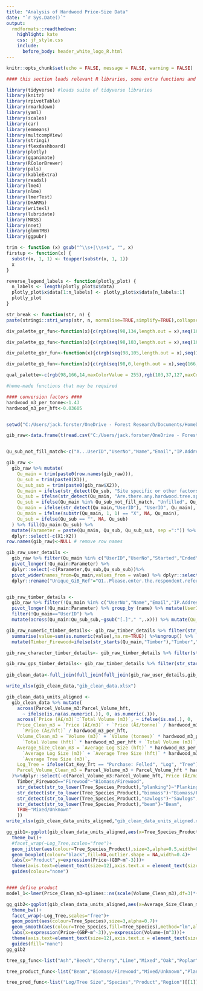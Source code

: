 ```yaml
---
title: "Analysis of Hardwood Price-Size Data"
date: "`r Sys.Date()`"
output:
  rmdformats::readthedown:
    highlight: kate
    css: jf_style.css
    include:
      before_body: header_white_logo_R.html
---
```





```r
knitr::opts_chunk$set(echo = FALSE, message = FALSE, warning = FALSE)

#### this section loads relevant R libraries, some extra functions and sets the working directory (where files are loaded/saved)####

library(tidyverse) #loads suite of tidyverse libraries
library(knitr)
library(rpivotTable)
library(rmarkdown)
library(yaml)
library(scales)
library(car)
library(emmeans)
library(multcompView)
library(stringi)
library(flexdashboard)
library(plotly)
library(gganimate)
library(RColorBrewer)
library(pals)
library(kableExtra)
library(readxl)
library(lme4)
library(nlme)
library(lmerTest)
library(DHARMa)
library(writexl)
library(lubridate)
library(MASS)
library(nnet)
library(glmmTMB)
library(ggpubr)

trim <- function (x) gsub("^\\s+|\\s+$", "", x)
firstup <- function(x) {
  substr(x, 1, 1) <- toupper(substr(x, 1, 1))
  x
}

reverse_legend_labels <- function(plotly_plot) {
  n_labels <- length(plotly_plot$x$data)
  plotly_plot$x$data[1:n_labels] <- plotly_plot$x$data[n_labels:1]
  plotly_plot
}

str_break <- function(str, n) {
paste(stringi::stri_wrap(str, n, normalise=TRUE,simplify=TRUE),collapse="\n")}

div_palette_gr_fun<-function(x){c(rgb(seq(98,134,length.out = x),seq(166,32,length.out = x),seq(14,65,length.out = x),maxColorValue = 255))}

div_palette_gp_fun<-function(x){c(rgb(seq(98,103,length.out = x),seq(166,37,length.out = x),seq(14,127,length.out = x),maxColorValue = 255))}

div_palette_gbr_fun<-function(x){c(rgb(seq(98,105,length.out = x),seq(166,65,length.out = x),seq(14,44,length.out = x),maxColorValue = 255))}

div_palette_gb_fun<-function(x){c(rgb(seq(98,0,length.out = x),seq(166,115,length.out = x),seq(14,144,length.out = x),maxColorValue = 255))}

qual_palette<-c(rgb(98,166,14,maxColorValue = 255),rgb(103,37,127,maxColorValue = 255),rgb(185,73,23,maxColorValue = 255),rgb(134,32,65,maxColorValue = 255),rgb(0,115,144,maxColorValue = 255),rgb(0,105,57,maxColorValue = 255),rgb(187,243,118,maxColorValue = 255),rgb(199,140,221,maxColorValue = 255),rgb(239,157,122,maxColorValue = 255),rgb(226,135,165,maxColorValue = 255),rgb(106,225,255,maxColorValue = 255),rgb(106,255,188,maxColorValue = 255))

#home-made functions that may be required

#### conversion factors ####
hardwood_m3_per_tonne<-1.43
hardwood_m3_per_hft<-0.03605


setwd("C:/Users/jack.forster/OneDrive - Forest Research/Documents/HomeDrive/157b22_GiB/hwpsc/Report")
```


```r

gib_raw<-data.frame(t(read.csv("C:/Users/jack.forster/OneDrive - Forest Research/Documents/HomeDrive/157b22_GiB/R Code and Data/2897344.csv")))


Qu_sub_not_fill_match<-c("X...UserID","UserNo","Name","Email","IP.Address","Unique.ID","Started","Ended","Q1..Please.enter.the.respondent.reference.number.provided.to.you.via.email..6.character.digit.alpha.numeric.reference..e.g..a12b3c..","Q2..How.many.timber.parcels.were.you.responsible.for.selling.buying.from.01.01.2022.to.31.12.2022.in.total.","Q3..Location.of.parcel..County","Q4..Location.of.parcel..Region","Q8..Please.describe.whether.this.was.a.sale.or.purchase.of.a.felled.or.standing.timber.parcel.")#  don't want these to be filled down in Qu_sub

gib_raw <-
  gib_raw %>% mutate(
    Qu_main = trim(paste0(row.names(gib_raw))),
    Qu_sub = trim(paste0(X1)),
    Qu_sub_sub = trim(paste0(gib_raw$X2)),
    Qu_main = ifelse(str_detect(Qu_sub, "Site specific or other factors that alter prices"),"QXX Site specific or other factors that alter prices",Qu_main),
    Qu_sub = ifelse(str_detect(Qu_main, "Are.there.any.hardwood.tree.species.that.were.not"),"Unfilled",Qu_sub),
    Qu_sub = ifelse(Qu_main %in% Qu_sub_not_fill_match, "Unfilled", Qu_sub),
    Qu_main = ifelse(str_detect(Qu_main,"UserID"), "UserID", Qu_main),
    Qu_main = ifelse(substr(Qu_main, 1, 1) == "X", NA, Qu_main),
    Qu_sub = ifelse(Qu_sub == "", NA, Qu_sub)
  ) %>% fill(Qu_main:Qu_sub) %>% 
  mutate(Parameter = paste(Qu_main, Qu_sub, Qu_sub_sub, sep =":")) %>%
  dplyr::select(-c(X1:X2))
row.names(gib_raw)<-NULL # remove row names

gib_raw_user_details <-
  gib_raw %>% filter(Qu_main %in% c("UserID","UserNo","Started","Ended","Q1..Please.enter.the.respondent.reference.number.provided.to.you.via.email..6.character.digit.alpha.numeric.reference..e.g..a12b3c..","Q2..How.many.timber.parcels.were.you.responsible.for.selling.buying.from.01.01.2022.to.31.12.2022.in.total.","Q3..Location.of.parcel..County","Q4..Location.of.parcel..Region","Q5..Overall.parcel.volume..please.answer.using.your.preferred.units...Please.provide.responses.in.either.cubic.metres.or.hoppus.feet.","Q6..Date.of.felling...estimated","Q7..Date.of.sale.purchase","Q8..Please.describe.whether.this.was.a.sale.or.purchase.of.a.felled.or.standing.timber.parcel.")) %>% mutate(Qu_main = ifelse(str_detect(Qu_main,"Q5.."),paste0(Qu_main,":",Qu_sub_sub),Qu_main)) %>%
  pivot_longer(!Qu_main:Parameter) %>%
  dplyr::select(-c(Parameter,Qu_sub,Qu_sub_sub))%>%
  pivot_wider(names_from=Qu_main,values_from = value) %>% dplyr::select(-name) %>%
  dplyr::rename("Unique_GiB_Ref"="Q1..Please.enter.the.respondent.reference.number.provided.to.you.via.email..6.character.digit.alpha.numeric.reference..e.g..a12b3c..","N_Timber_Parcels"="Q2..How.many.timber.parcels.were.you.responsible.for.selling.buying.from.01.01.2022.to.31.12.2022.in.total.","County"="Q3..Location.of.parcel..County","Region"="Q4..Location.of.parcel..Region","Parcel_Volume_m3"="Q5..Overall.parcel.volume..please.answer.using.your.preferred.units...Please.provide.responses.in.either.cubic.metres.or.hoppus.feet.:Q5.1.1. m3","Parcel_Volume_hft"="Q5..Overall.parcel.volume..please.answer.using.your.preferred.units...Please.provide.responses.in.either.cubic.metres.or.hoppus.feet.:Q5.1.2. hft","Date_felled_est"="Q6..Date.of.felling...estimated","Date_sale_purchase_est"="Q7..Date.of.sale.purchase","Cat_Key_Trt"="Q8..Please.describe.whether.this.was.a.sale.or.purchase.of.a.felled.or.standing.timber.parcel.")


gib_raw_timber_details <-
  gib_raw %>% filter(!Qu_main %in% c("UserNo","Name","Email","IP.Address","Unique.ID","Started","Ended","Q1..Please.enter.the.respondent.reference.number.provided.to.you.via.email..6.character.digit.alpha.numeric.reference..e.g..a12b3c..","Q2..How.many.timber.parcels.were.you.responsible.for.selling.buying.from.01.01.2022.to.31.12.2022.in.total.","Q3..Location.of.parcel..County","Q4..Location.of.parcel..Region","Q5..Overall.parcel.volume..please.answer.using.your.preferred.units...Please.provide.responses.in.either.cubic.metres.or.hoppus.feet.","Q6..Date.of.felling...estimated","Q7..Date.of.sale.purchase","Q8..Please.describe.whether.this.was.a.sale.or.purchase.of.a.felled.or.standing.timber.parcel.")) %>%
  pivot_longer(!Qu_main:Parameter) %>% group_by (name) %>% mutate(UserID=value[Qu_main=="UserID"]) %>%ungroup() %>% 
  filter(!Qu_main=="UserID") %>%
  mutate(across(Qu_main:Qu_sub_sub,~gsub("[.]"," ",.x))) %>% mutate(Qu_main=trim(substr(Qu_main,4,nchar(Qu_main))), Qu_sub=ifelse(str_detect(Qu_sub,"Unfilled"),"Unfilled",trim(substr(Qu_sub,7,nchar(Qu_sub)))), Qu_sub_sub=ifelse(str_detect(Qu_sub_sub,"Unfilled"),"Unfilled",trim(substr(Qu_sub_sub,9,nchar(Qu_sub_sub))))) 

gib_raw_numeric_timber_details<- gib_raw_timber_details %>% filter(str_starts(Qu_main,"Timber|Firewood")) %>% dplyr::select(UserID,Qu_main,Qu_sub,Qu_sub_sub,value) %>% group_by(UserID,Qu_main,Qu_sub,Qu_sub_sub) %>%
  summarise(value=sum(as.numeric(value),na.rm=TRUE)) %>%ungroup() %>%
  mutate(Timber_Firewood=ifelse(str_starts(Qu_main,"Timber"),"Timber","Firewood"),Tree_Species_Product=Qu_sub)%>%dplyr::select(UserID,Timber_Firewood,Tree_Species_Product,Qu_sub_sub,value)%>%pivot_wider(names_from=Qu_sub_sub, values_from=value)

gib_raw_character_timber_details<- gib_raw_timber_details %>% filter(str_starts(Qu_main,"Timber|Firewood")==FALSE)%>%filter(str_starts(Qu_main,"Location of timber parcel")==FALSE) %>% dplyr::select(UserID,Qu_main,value) %>% distinct() %>% arrange(desc(value)) %>% group_by(UserID,Qu_main)%>%slice_head(n=1) %>% pivot_wider(names_from=Qu_main, values_from=value)

gib_raw_gps_timber_details<- gib_raw_timber_details %>% filter(str_starts(Qu_main,"Timber|Firewood")==FALSE)%>%filter(str_starts(Qu_main,"Location of timber parcel")) %>% dplyr::select(UserID,Qu_sub_sub,value) %>% distinct() %>% arrange(desc(value)) %>% group_by(UserID,Qu_sub_sub)%>%slice_head(n=1) %>% pivot_wider(names_from=Qu_sub_sub, values_from=value)
  
gib_clean_data<-full_join(full_join(full_join(gib_raw_user_details,gib_raw_character_timber_details),gib_raw_gps_timber_details),gib_raw_numeric_timber_details)

write_xlsx(gib_clean_data,"gib_clean_data.xlsx")
```



```r
gib_clean_data_units_aligned <-
  gib_clean_data %>% mutate(
    across(Parcel_Volume_m3:Parcel_Volume_hft,
      ~ ifelse(is.na(as.numeric(.)), 0, as.numeric(.))),
    across(`Price (Â£/m3)`:`Total Volume (m3)`, ~ ifelse(is.na(.), 0, .)),
    Price_Clean_m3 = `Price (Â£/m3)` + `Price (Â£/tonne)` / hardwood_m3_per_tonne +
      `Price (Â£/hft)` / hardwood_m3_per_hft,
    Volume_Clean_m3 = `Volume (m3)` + `Volume (tonnes)` * hardwood_m3_per_tonne +
      `Total Volume (hft)` * hardwood_m3_per_hft + `Total Volume (m3)`,
    Average_Size_Clean_m3 = `Average Log Size (hft)` * hardwood_m3_per_hft +
      `Average Log Size (m3)` + `Average Tree Size (hft)` * hardwood_m3_per_hft +
      `Average Tree Size (m3)`,
    Log_Tree = ifelse(Cat_Key_Trt == "Purchase: Felled", "Log", "Tree"),
    Parcel_Volume_Clean_m3 = Parcel_Volume_m3 + Parcel_Volume_hft * hardwood_m3_per_hft
  )%>%dplyr::select(-c(Parcel_Volume_m3:Parcel_Volume_hft,`Price (Â£/m3)`:`Total Volume (m3)`))%>%filter(!Volume_Clean_m3==0)%>%mutate(Tree_Species=str_split(Tree_Species_Product," ",simplify=TRUE)[,1],Tree_Species=ifelse(Tree_Species=="Sweet","Sweet Chestnut",Tree_Species),Grade=ifelse(str_detect(str_to_lower(Tree_Species_Product),"biomass"),"Grade C",word(str_extract(Tree_Species_Product, "Grade.*"),1,2,sep=" ")),Grade=ifelse(is.na(Grade),"Mixed/Unknown",Grade),Product=case_when(
    Timber_Firewood=="Firewood"~"Biomass/Firewood",
    str_detect(str_to_lower(Tree_Species_Product),"planking")~"Planking",
    str_detect(str_to_lower(Tree_Species_Product),"biomass")~"Biomass/Firewood",
    str_detect(str_to_lower(Tree_Species_Product),"sawlogs")~"Sawlogs",
    str_detect(str_to_lower(Tree_Species_Product),"beam")~"Beam",
    TRUE~"Mixed/Unknown"
    ))
write_xlsx(gib_clean_data_units_aligned,"gib_clean_data_units_aligned.xlsx")
```




```r
gg_gib1<-ggplot(gib_clean_data_units_aligned,aes(x=Tree_Species_Product,y=Price_Clean_m3))+
  theme_bw()+
  #facet_wrap(~Log_Tree,scales="free")+
  geom_jitter(aes(colour=Tree_Species_Product),size=3,alpha=0.5,width=0.2)+
  geom_boxplot(colour="black",fill=NA,outlier.shape = NA,width=0.4)+
  labs(x="Product",y=expression(Price~(GBP~m^-3)))+
  theme(axis.text=element_text(size=12),axis.text.x = element_text(size=10,angle=90,hjust=1,vjust=0.5),axis.title=element_text(face="bold",size=14),strip.background=element_rect(fill=NA),strip.text=element_text(size=10))+
  guides(colour="none")


#### define product
model_1<-lmer(Price_Clean_m3~splines::ns(scale(Volume_Clean_m3),df=3)*(Tree_Species+Grade+Cat_Key_Trt+Timber_Firewood)+scale(Parcel_Volume_Clean_m3)+Log_Tree+N_Timber_Parcels+Region+(1|Unique_GiB_Ref),data=gib_clean_data_units_aligned)

gg_gib2<-ggplot(gib_clean_data_units_aligned,aes(x=Average_Size_Clean_m3,y=Price_Clean_m3))+
  theme_bw()+
  facet_wrap(~Log_Tree,scales="free")+
  geom_point(aes(colour=Tree_Species),size=3,alpha=0.7)+
  geom_smooth(aes(colour=Tree_Species,fill=Tree_Species),method="lm",alpha=0.3)+
  labs(x=expression(Price~(GBP~m^-3)),y=expression(Volume~(m^3)))+
  theme(axis.text=element_text(size=12),axis.text.x = element_text(size=10,angle=90,hjust=1,vjust=0.5),axis.title=element_text(face="bold",size=14),strip.background=element_rect(fill=NA),strip.text=element_text(size=10))+
  guides(fill="none")
gg_gib2
```


```r
tree_sp_func<-list("Ash","Beech","Cherry","Lime","Mixed","Oak","Poplar","Sweet Chestnut","Sycamore")

tree_product_func<-list("Beam","Biomass/Firewood","Mixed/Unknown","Planking","Sawlog")

tree_pred_func<-list("Log/Tree Size","Species","Product","Region")[[1]]


```
